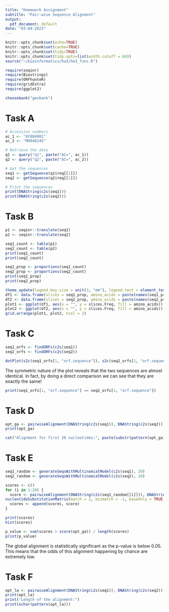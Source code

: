 ```yaml
---
title: "Homework Assignment"
subtitle: "Pair-wise Sequence Alignment"
output:
  pdf_document: default
date: "03-04-2023"
---
```


```r
knitr::opts_chunk$set(echo=TRUE)
knitr::opts_chunk$set(cache=TRUE)
knitr::opts_chunk$set(tidy=TRUE)
knitr::opts_chunk$set(tidy.opts=list(width.cutoff = 60))
source("~/bioinformatics/hw3/hw3_func.R")

require(seqinr)
require(Biostrings)
require(ORFhunteR)
require(gridExtra)
require(ggplot2)

choosebank("genbank")
```

# Task A
```r
# Accession numbers
ac_1 <- "AY884001"
ac_2 <- "MH940245"

# Retrieve the data
q1 <- query("q1", paste("AC=", ac_1))
q2 <- query("q2", paste("AC=", ac_2))

# Get the sequences
seq1 <- getSequence(q1$req[[1]])
seq2 <- getSequence(q2$req[[1]])

# Print the sequences
print(DNAString(c2s(seq1)))
print(DNAString(c2s(seq2)))
```

# Task B
```r
p1 <- seqinr::translate(seq1)
p2 <- seqinr::translate(seq2)

seq1_count <- table(p1)
seq2_count <- table(p2)
print(seq1_count)
print(seq2_count)

seq1_prop <- proportions(seq1_count)
seq2_prop <- proportions(seq2_count)
print(seq1_prop)
print(seq2_prop)

theme_update(legend.key.size = unit(3, "mm"), legend.text = element_text(size = 6), axis.text = element_blank(), axis.ticks = element_blank(), panel.grid  = element_blank())
df1 <- data.frame(slices = seq1_prop, amino_acids = paste(names(seq1_prop), "=", round(seq1_prop * 100, 2), "%", sep = ""))
df2 <- data.frame(slices = seq2_prop, amino_acids = paste(names(seq2_prop), "=", round(seq2_prop * 100, 2), "%", sep = ""))
plot1 <- ggplot(df1, aes(x = "", y = slices.Freq, fill = amino_acids)) + geom_bar(stat = "identity", width = 1) + coord_polar("y", start = 0) + ggtitle(ac_1) + xlab("") + ylab("") + guides(fill = guide_legend(title = NULL))
plot2 <- ggplot(df2, aes(x = "", y = slices.Freq, fill = amino_acids)) + geom_bar(stat = "identity", width = 1) + coord_polar("y", start = 0) + ggtitle(ac_2) + xlab("") + ylab("") + guides(fill = guide_legend(title = NULL))
grid.arrange(plot1, plot2, ncol = 2)
```


# Task C
```r
seq1_orfs <- findORFs(c2s(seq1))
seq2_orfs <- findORFs(c2s(seq2))

dotPlot(s2c(seq1_orfs[1, "orf.sequence"]), s2c(seq2_orfs[1, "orf.sequence"]), xlab = ac_1, ylab = ac_2)
```

The symmetric nature of the plot reveals that the two sequences are almost identical. In fact, by doing a direct comparison
we can see that they are exactly the same!
```r
print(seq1_orfs[1, "orf.sequence"] == seq2_orfs[1, "orf.sequence"])
```


# Task D
```r
opt_ga <- pairwiseAlignment(DNAString(c2s(seq1)), DNAString(c2s(seq2)), type = "global", substitutionMatrix = nucleotideSubstitutionMatrix(match = 2, mismatch = -1, baseOnly = TRUE), gapOpening = 0, gapExtension = -2)
print(opt_ga)

cat("Alignment for first 20 nucleotides:", paste(substr(pattern(opt_ga), 1, 20), substr(subject(opt_ga), 1, 20), sep = '\n'), sep = "\n")
```

# Task E
```r
seq1_random <- generateSeqsWithMultinomialModel(c2s(seq1), 20)
seq2_random <- generateSeqsWithMultinomialModel(c2s(seq2), 20)

scores <- c()
for (i in 1:20) {
  score <- pairwiseAlignment(DNAString(c2s(seq1_random[[i]])), DNAString(c2s(seq2_random[[i]])), type = "global", substitutionMatrix = 
nucleotideSubstitutionMatrix(match = 2, mismatch = -1, baseOnly = TRUE), gapOpening = 0, gapExtension = -2, scoreOnly = TRUE)
  scores <- append(scores, score)
}

print(scores)
hist(scores)

p_value <- sum(scores > score(opt_ga)) / length(scores)
print(p_value)
```
The global alignment is statistically significant as the p-value is below 0.05. This means that the odds of this alignment 
happening by chance are extremely low.

# Task F
```r
opt_la <- pairwiseAlignment(DNAString(c2s(seq1)), DNAString(c2s(seq2)), type = "local", substitutionMatrix = nucleotideSubstitutionMatrix(match = 3, mismatch = -2, baseOnly = TRUE), gapOpening = -4, gapExtension = -2)
print(opt_la)
print("Length of the alignment:")
print(nchar(pattern(opt_la)))
```
